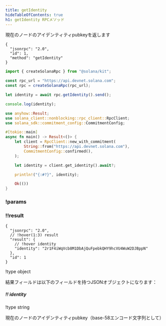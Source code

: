 ```yaml
---
title: getIdentity
hideTableOfContents: true
h1: getIdentity RPCメソッド
---
```


現在のノードのアイデンティティpubkeyを返します

<APIMethod>

```jsonc !!request curl
{
  "jsonrpc": "2.0",
  "id": 1,
  "method": "getIdentity"
}
```

```ts !!request title="Kit"
import { createSolanaRpc } from "@solana/kit";

const rpc_url = "https://api.devnet.solana.com";
const rpc = createSolanaRpc(rpc_url);

let identity = await rpc.getIdentity().send();

console.log(identity);
```

```rs !!request title="Rust"
use anyhow::Result;
use solana_client::nonblocking::rpc_client::RpcClient;
use solana_sdk::commitment_config::CommitmentConfig;

#[tokio::main]
async fn main() -> Result<()> {
    let client = RpcClient::new_with_commitment(
        String::from("https://api.devnet.solana.com"),
        CommitmentConfig::confirmed(),
    );

    let identity = client.get_identity().await?;

    println!("{:#?}", identity);

    Ok(())
}
```

### !params

### !!result

```jsonc !response
{
  "jsonrpc": "2.0",
  // !hover(1:3) result
  "result": {
    // !hover identity
    "identity": "2r1F4iWqVcb8M1DbAjQuFpebkQHY9hcVU4WuW2DJBppN"
  },
  "id": 1
}
```

!type object

結果フィールドは以下のフィールドを持つJSONオブジェクトになります：

##### !! identity

!type string

現在のノードのアイデンティティpubkey（base-58エンコード文字列として）

</APIMethod>
